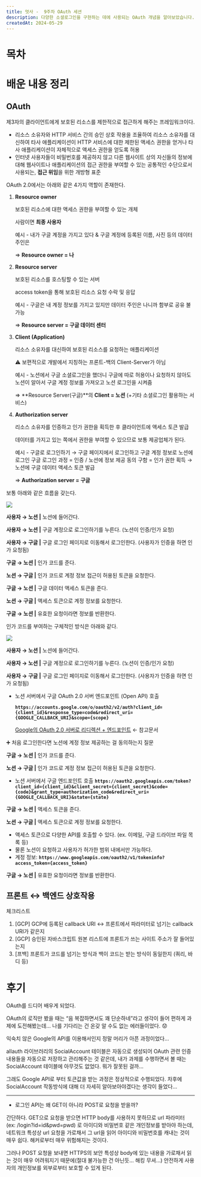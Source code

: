 ```yaml
---
title: 멋사 -  9주차 OAuth 세션
description: 다양한 소셜로그인을 구현하는 데에 사용되는 OAuth 개념을 알아보았습니다.
createdAt: 2024-05-29
---
```


# 목차

# 배운 내용 정리

## OAuth

제3자의 클라이언트에게 보호된 리소스를 제한적으로 접근하게 해주는 프레임워크이다.

- 리소스 소유자와 HTTP 서비스 간의 승인 상호 작용을 조율하여 리소스 소유자를 대신하여 타사 애플리케이션이 HTTP 서비스에 대한 제한된 액세스 권한을 얻거나 타사 애플리케이션이 자체적으로 액세스 권한을 얻도록 허용
- 인터넷 사용자들이 비밀번호를 제공하지 않고 다른 웹사이트 상의 자신들의 정보에 대해 웹사이트나 애플리케이션의 접근 권한을 부여할 수 있는 공통적인 수단으로서 사용되는, **접근 위임**을 위한 개방형 표준

OAuth 2.0에서는 아래와 같은 4가지 역할이 존재한다.

1. **Resource owner**
    
    보호된 리소스에 대한 액세스 권한을 부여할 수 있는 개체
    
    사람이면 **최종 사용자**
    
    예시 - 내가 구글 계정을 가지고 있다 & 구글 계정에 등록된 이름, 사진 등의 데이터 주인은 
    
    ⇒ **Resource owner = 나**
    
2. **Resource server**
    
    보호된 리소스를 호스팅할 수 있는 서버
    
    access token을 통해 보호된 리소스 요청 수락 및 응답
    
    예시 - 구글은 내 계정 정보를 가지고 있지만 데이터 주인은 나니까 함부로 공유 불가능
    
    ⇒ **Resource server = 구글 데이터 센터**
    
3. **Client (Application)**
    
    리소스 소유자를 대신하여 보호된 리소스를 요청하는 애플리케이션
    
    ⚠️ 보편적으로 개발에서 지칭하는 프론트-백의 Client-Server가 아님 
    
    예시 - 노션에서 구글 소셜로그인을 했더니 구글에 따로 허용이나 요청하지 않아도 
          노션이 알아서 구글 계정 정보를 가져오고 노션 로그인을 시켜줌
    
    ⇒ **Resource Server(구글)**의 **Client = 노션** (+기타 소셜로그인 활용하는 서비스)
    
4. **Authorization server**
    
    리소스 소유자를 인증하고 인가 권한을 획득한 후 클라이언트에 액세스 토큰 발급
    
    데이터를 가지고 있는 쪽에서 권한을 부여할 수 있으므로 보통 제공업체가 된다.
    
    예시 - 구글로 로그인하기 → 구글 페이지에서 로그인하고 구글 계정 정보로 노션에 로그인
          구글 로그인 과정 = 인증 / 노션에 정보 제공 동의 구함 = 인가 권한 획득
          → 노션에 구글 데이터 액세스 토큰 발급 
    
    ⇒ **Authorization server = 구글**
    

보통 아래와 같은 흐름을 갖는다.

![](OAuth1.png)

**사용자 → 노션 |** 노션에 들어간다.

**사용자 → 노션 |** 구글 계정으로 로그인하기를 누른다. (노션이 인증/인가 요청)

**사용자 → 구글 |** 구글 로그인 페이지로 이동해서 로그인한다. (사용자가 인증을 하면 인가 요청됨)

**구글 → 노션 |** 인가 코드를 준다.

**노션 → 구글 |** 인가 코드로 계정 정보 접근이 허용된 토큰을 요청한다.

**구글 → 노션 |** 구글 데이터 액세스 토큰을 준다.

**노션 → 구글 |** 액세스 토큰으로 계정 정보를 요청한다.

**구글 → 노션 |** 유효한 요청이라면 정보를 반환한다.

인가 코드를 부여하는 구체적인 방식은 아래와 같다.

![](OAuth2.png)

**사용자 → 노션 |** 노션에 들어간다.

**사용자 → 노션 |** 구글 계정으로 로그인하기를 누른다. (노션이 인증/인가 요청)

**사용자 → 구글 |** 구글 로그인 페이지로 이동해서 로그인한다. (사용자가 인증을 하면 인가 요청됨)

- 노션 서버에서 구글 OAuth 2.0 서버 엔드포인트 (Open API) 호출
    
    **`https://accounts.google.com/o/oauth2/v2/auth?client_id={client_id}&response_type=code&redirect_uri={GOOGLE_CALLBACK_URI}&scope={scope}`**
    
    [Google의 OAuth 2.0 서버로 리디렉션 + 엔드포인트](https://developers.google.com/identity/protocols/oauth2/javascript-implicit-flow?hl=ko#redirecting) ← 참고문서
    

➕ 처음 로그인한다면 노션에 계정 정보 제공하는 걸 동의하는지 질문

**구글 → 노션 |** 인가 코드를 준다.

**노션 → 구글 |** 인가 코드로 계정 정보 접근이 허용된 토큰을 요청한다.

- 노션 서버에서 구글 엔드포인트 호출
**`https://oauth2.googleapis.com/token?client_id={client_id}&client_secret={client_secret}&code={code}&grant_type=authorization_code&redirect_uri={GOOGLE_CALLBACK_URI}&state={state}`**

**구글 → 노션 |**  액세스 토큰을 준다.

**노션 → 구글 |** 액세스 토큰으로 계정 정보를 요청한다.

- 액세스 토큰으로 다양한 API를 호출할 수 있다. (ex. 이메일, 구글 드라이브 파일 목록 등)
- 물론 노션이 요청하고 사용자가 허가한 범위 내에서만 가능하다.
- 계정 정보: **`https://www.googleapis.com/oauth2/v1/tokeninfo?access_token={access_token}`**

**구글 → 노션 |** 유효한 요청이라면 정보를 반환한다.

## 프론트 ↔ 백엔드 상호작용

체크리스트
1. [GCP] GCP에 등록된 callback URI ↔ 프론트에서 파라미터로 넘기는 callback URI가 같은지
2. [GCP] 승인된 자바스크립트 원본 리스트에 프론트가 쓰는 사이트 주소가 잘 들어있는지
3. [프백] 프론트가 코드를 넘기는 방식과 백이 코드는 받는 방식이 동일한지 (쿼리, 바디 등)

# 후기

OAuth를 드디어 배우게 되었다.

OAuth의 로직만 봤을 때는 “음 복잡하면서도 꽤 단순하네”라고 생각이 들어 편하게 과제에 도전해봤는데… 나를 기다리는 건 온갖 알 수도 없는 에러들이었다. 😟

익숙치 않은 Google의 API를 이용해서인지 정말 머리가 아픈 과정이었다…

allauth 라이브러리의 SocialAccount 테이블은 자동으로 생성되어 OAuth 관련 인증 내용들을 자동으로 저장하고 관리해주는 것 같은데, 내가 과제를 수행하면서 볼 때는 SocialAccount 테이블에 아무것도 없었다. 뭐가 잘못된 걸까…

그래도 Google API로 부터 토큰값을 받는 과정은 정상적으로 수행되었다. 차후에 SocialAccount 작동방식에 대해 더 자세히 알아보아야겠다는 생각이 들었다…

---

- 로그인 API는 왜 GET이 아니라 POST로 요청을 받을까?

간단하다. GET으로 요청을 받으면 HTTP body를 사용하지 못하므로 url 파라미터 (ex: /login?id=id&pwd=pwd) 로 아이디와 비밀번호 같은 개인정보를 받아야 하는데, 네트워크 특성상 url 요청을 가로채서 그 url을 읽어 아이디와 비밀번호를 캐내는 것이 매우 쉽다. 해커로부터 매우 위험해지는 것이다.

그러나 POST 요청을 보내면 HTTPS의 보안 특성상 body에 있는 내용을 가로채서 읽는 것이 매우 어려워지기 때문에(절대 불가능한 건 아닌듯… 해킹 무셔…) 안전하게 사용자의 개인정보를 외부로부터 보호할 수 있게 된다.